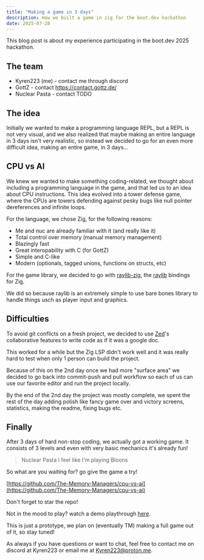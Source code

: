 ```yaml
---
title: "Making a game in 3 days"
description: How we built a game in zig for the boot.dev hackathon
date: 2025-07-28
---
```


This blog post is about my experience participating in the boot.dev 2025 hackathon.

## The team

- Kyren223 (me) - contact me through discord
- GottZ - contact https://contact.gottz.de/
- Nuclear Pasta - contact TODO

## The idea

Initially we wanted to make a programming language REPL, but a REPL is not very
visual, and we also realized that maybe making an entire language in 3 days
isn't very realistic, so instead we decided to go for an even more difficult
idea, making an entire game, in 3 days...

## CPU vs AI

We knew we wanted to make something coding-related, we thought about including
a programming language in the game, and that led us to an idea about CPU instructions.
This idea evolved into a tower defense game, where the CPUs are towers defending
against pesky bugs like null pointer dereferences and infinite loops.

For the language, we chose Zig, for the following reasons:

- Me and nuc are already familiar with it (and really like it)
- Total control over memory (manual memory management)
- Blazingly fast
- Great interopability with C (for GottZ)
- Simple and C-like
- Modern (optionals, tagged unions, functions on structs, etc)

For the game library, we decided to go with [raylib-zig](https://github.com/Not-Nik/raylib-zig),
the [raylib](https://github.com/raysan5/raylib) bindings for Zig.

We did so because raylib is an extremely simple to use bare bones library
to handle things usch as player input and graphics.

## Difficulties

To avoid git conflicts on a fresh project, we decided to use [Zed](https://zed.dev/)'s collaborative features
to write code as if it was a google doc.

This worked for a while but the Zig LSP didn't work well and it was really hard
to test when only 1 person can build the project.

Because of this on the 2nd day once we had more "surface area" we decided to
go back into commit-push and pull workflow so each of us can use our favorite
editor and run the project locally.

By the end of the 2nd day the project was mostly complete, we spent the rest of
the day adding polish like fancy game over and victory screens, statistics,
making the readme, fixing bugs etc.

## Finally

After 3 days of hard non-stop coding, we actually got a working game.
It consists of 3 levels and even with very basic mechanics it's already fun!

> Nuclear Pasta
> I feel like I'm playing Bloons

So what are you waiting for? go give the game a try!

[https://github.com/The-Memory-Managers/cpu-vs-ai](https://github.com/The-Memory-Managers/cpu-vs-ai)

Don't forget to star the repo!

Not in the mood to play? watch a demo playthrough [here](https://youtu.be/_clLDGNlef0).

This is just a prototype, we plan on (eventually TM) making a full game out of it, so stay tuned!

As always if you have questions or want to chat, feel free to contact me on discord at Kyren223 or email me at Kyren223@proton.me.
